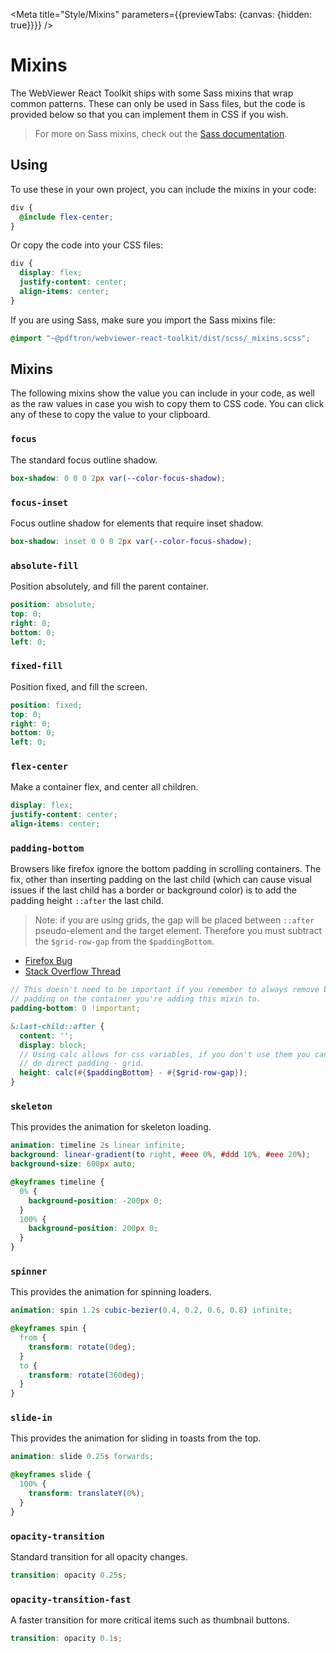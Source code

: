 
<Meta title="Style/Mixins" parameters={{previewTabs: {canvas: {hidden: true}}}} />

# Mixins

The WebViewer React Toolkit ships with some Sass mixins that wrap common
patterns. These can only be used in Sass files, but the code is provided below
so that you can implement them in CSS if you wish.

> For more on Sass mixins, check out the
> [Sass documentation](https://sass-lang.com/documentation/at-rules/mixin).

## Using

To use these in your own project, you can include the mixins in your code:

```scss
div {
  @include flex-center;
}
```

Or copy the code into your CSS files:

```css
div {
  display: flex;
  justify-content: center;
  align-items: center;
}
```

If you are using Sass, make sure you import the Sass mixins file:

```scss
@import "~@pdftron/webviewer-react-toolkit/dist/scss/_mixins.scss";
```

## Mixins

The following mixins show the value you can include in your code, as well as the
raw values in case you wish to copy them to CSS code. You can click any of these
to copy the value to your clipboard.

<!-- Below here is auto-generated. DO NOT EDIT. -->
<!-- GENERATE_ENTRY -->

<ToastProvider>


### `focus`

The standard focus outline shadow.

<Mixins index={0} />

```scss
box-shadow: 0 0 0 2px var(--color-focus-shadow);
```

### `focus-inset`

Focus outline shadow for elements that require inset shadow.

<Mixins index={1} />

```scss
box-shadow: inset 0 0 0 2px var(--color-focus-shadow);
```

### `absolute-fill`

Position absolutely, and fill the parent container.

<Mixins index={2} />

```scss
position: absolute;
top: 0;
right: 0;
bottom: 0;
left: 0;
```

### `fixed-fill`

Position fixed, and fill the screen.

<Mixins index={3} />

```scss
position: fixed;
top: 0;
right: 0;
bottom: 0;
left: 0;
```

### `flex-center`

Make a container flex, and center all children.

<Mixins index={4} />

```scss
display: flex;
justify-content: center;
align-items: center;
```

### `padding-bottom`

Browsers like firefox ignore the bottom padding in scrolling containers. The
fix, other than inserting padding on the last child (which can cause visual
issues if the last child has a border or background color) is to add the
padding height `::after` the last child.

> Note: if you are using grids, the gap will be placed between `::after`
> pseudo-element and the target element. Therefore you must subtract the
> `$grid-row-gap` from the `$paddingBottom`.

- [Firefox Bug](https://bugzilla.mozilla.org/show_bug.cgi?id=748518)
- [Stack Overflow Thread](https://stackoverflow.com/a/35413665/10577245)

<Mixins index={5} />

```scss
// This doesn't need to be important if you remember to always remove bottom
// padding on the container you're adding this mixin to.
padding-bottom: 0 !important;

&:last-child::after {
  content: '';
  display: block;
  // Using calc allows for css variables, if you don't use them you can just
  // do direct padding - grid.
  height: calc(#{$paddingBottom} - #{$grid-row-gap});
}
```

### `skeleton`

This provides the animation for skeleton loading.

<Mixins index={6} />

```scss
animation: timeline 2s linear infinite;
background: linear-gradient(to right, #eee 0%, #ddd 10%, #eee 20%);
background-size: 600px auto;

@keyframes timeline {
  0% {
    background-position: -200px 0;
  }
  100% {
    background-position: 200px 0;
  }
}
```

### `spinner`

This provides the animation for spinning loaders.

<Mixins index={7} />

```scss
animation: spin 1.2s cubic-bezier(0.4, 0.2, 0.6, 0.8) infinite;

@keyframes spin {
  from {
    transform: rotate(0deg);
  }
  to {
    transform: rotate(360deg);
  }
}
```

### `slide-in`

This provides the animation for sliding in toasts from the top.

<Mixins index={8} />

```scss
animation: slide 0.25s forwards;

@keyframes slide {
  100% {
    transform: translateY(0%);
  }
}
```

### `opacity-transition`

Standard transition for all opacity changes.

<Mixins index={9} />

```scss
transition: opacity 0.25s;
```

### `opacity-transition-fast`

A faster transition for more critical items such as thumbnail buttons.

<Mixins index={10} />

```scss
transition: opacity 0.1s;
```

</ToastProvider>
